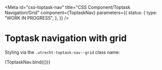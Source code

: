 <!--
@license EUPL-1.2
Copyright (c) 2021 Robbert Broersma
Copyright (c) 2021 Gemeente Utrecht
-->


<Meta
  id="css-toptask-nav"
  title="CSS Component/Toptask Navigation/Grid"
  component={ToptaskNav}
  parameters={{
    status: {
      type: "WORK IN PROGRESS",
    },
  }}
/>

# Toptask navigation with grid

Styling via the `.utrecht-toptask-nav--grid` class name:

<Canvas>
  <Story
    name="Grid"
    args={{
      ...exampleArgs,
      grid: true,
    }}
  >
    {ToptaskNav.bind({})}
  </Story>
</Canvas>
